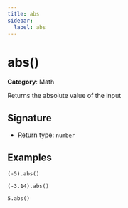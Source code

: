```yaml
---
title: abs
sidebar:
  label: abs
---
```


# abs()

**Category**: Math

Returns the absolute value of the input

## Signature

- Return type: `number`

## Examples

```fhirpath
(-5).abs()
```

```fhirpath
(-3.14).abs()
```

```fhirpath
5.abs()
```

